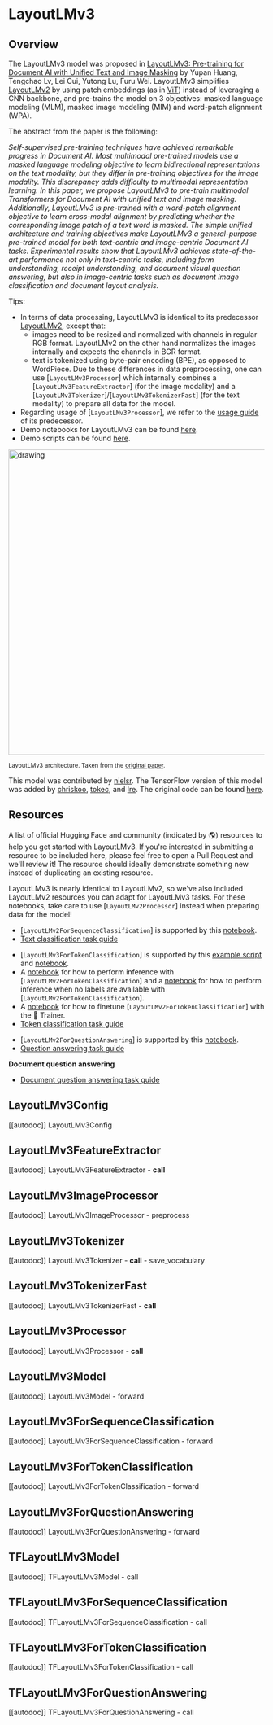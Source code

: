 <!--Copyright 2022 The HuggingFace Team. All rights reserved.

Licensed under the Apache License, Version 2.0 (the "License"); you may not use this file except in compliance with
the License. You may obtain a copy of the License at

http://www.apache.org/licenses/LICENSE-2.0

Unless required by applicable law or agreed to in writing, software distributed under the License is distributed on
an "AS IS" BASIS, WITHOUT WARRANTIES OR CONDITIONS OF ANY KIND, either express or implied. See the License for the
specific language governing permissions and limitations under the License.
-->

# LayoutLMv3

## Overview

The LayoutLMv3 model was proposed in [LayoutLMv3: Pre-training for Document AI with Unified Text and Image Masking](https://arxiv.org/abs/2204.08387) by Yupan Huang, Tengchao Lv, Lei Cui, Yutong Lu, Furu Wei.
LayoutLMv3 simplifies [LayoutLMv2](layoutlmv2) by using patch embeddings (as in [ViT](vit)) instead of leveraging a CNN backbone, and pre-trains the model on 3 objectives: masked language modeling (MLM), masked image modeling (MIM)
and word-patch alignment (WPA).

The abstract from the paper is the following:

*Self-supervised pre-training techniques have achieved remarkable progress in Document AI. Most multimodal pre-trained models use a masked language modeling objective to learn bidirectional representations on the text modality, but they differ in pre-training objectives for the image modality. This discrepancy adds difficulty to multimodal representation learning. In this paper, we propose LayoutLMv3 to pre-train multimodal Transformers for Document AI with unified text and image masking. Additionally, LayoutLMv3 is pre-trained with a word-patch alignment objective to learn cross-modal alignment by predicting whether the corresponding image patch of a text word is masked. The simple unified architecture and training objectives make LayoutLMv3 a general-purpose pre-trained model for both text-centric and image-centric Document AI tasks. Experimental results show that LayoutLMv3 achieves state-of-the-art performance not only in text-centric tasks, including form understanding, receipt understanding, and document visual question answering, but also in image-centric tasks such as document image classification and document layout analysis.*

Tips:

- In terms of data processing, LayoutLMv3 is identical to its predecessor [LayoutLMv2](layoutlmv2), except that:
    - images need to be resized and normalized with channels in regular RGB format. LayoutLMv2 on the other hand normalizes the images internally and expects the channels in BGR format.
    - text is tokenized using byte-pair encoding (BPE), as opposed to WordPiece.
  Due to these differences in data preprocessing, one can use [`LayoutLMv3Processor`] which internally combines a [`LayoutLMv3FeatureExtractor`] (for the image modality) and a [`LayoutLMv3Tokenizer`]/[`LayoutLMv3TokenizerFast`] (for the text modality) to prepare all data for the model.
- Regarding usage of [`LayoutLMv3Processor`], we refer to the [usage guide](layoutlmv2#usage-layoutlmv2processor) of its predecessor.
- Demo notebooks for LayoutLMv3 can be found [here](https://github.com/NielsRogge/Transformers-Tutorials/tree/master/LayoutLMv3).
- Demo scripts can be found [here](https://github.com/huggingface/transformers/tree/main/examples/research_projects/layoutlmv3).

<img src="https://huggingface.co/datasets/huggingface/documentation-images/resolve/main/layoutlmv3_architecture.png"
alt="drawing" width="600"/>

<small> LayoutLMv3 architecture. Taken from the <a href="https://arxiv.org/abs/2204.08387">original paper</a>. </small>

This model was contributed by [nielsr](https://huggingface.co/nielsr). The TensorFlow version of this model was added by [chriskoo](https://huggingface.co/chriskoo), [tokec](https://huggingface.co/tokec), and [lre](https://huggingface.co/lre). The original code can be found [here](https://github.com/microsoft/unilm/tree/master/layoutlmv3).

## Resources

A list of official Hugging Face and community (indicated by 🌎) resources to help you get started with LayoutLMv3. If you're interested in submitting a resource to be included here, please feel free to open a Pull Request and we'll review it! The resource should ideally demonstrate something new instead of duplicating an existing resource.

<Tip>

LayoutLMv3 is nearly identical to LayoutLMv2, so we've also included LayoutLMv2 resources you can adapt for LayoutLMv3 tasks. For these notebooks, take care to use [`LayoutLMv2Processor`] instead when preparing data for the model!

</Tip>

<PipelineTag pipeline="text-classification"/>

- [`LayoutLMv2ForSequenceClassification`] is supported by this [notebook](https://colab.research.google.com/github/NielsRogge/Transformers-Tutorials/blob/master/LayoutLMv2/RVL-CDIP/Fine_tuning_LayoutLMv2ForSequenceClassification_on_RVL_CDIP.ipynb).
- [Text classification task guide](../tasks/sequence_classification)

<PipelineTag pipeline="token-classification"/>

- [`LayoutLMv3ForTokenClassification`] is supported by this [example script](https://github.com/huggingface/transformers/tree/main/examples/research_projects/layoutlmv3) and [notebook](https://colab.research.google.com/github/NielsRogge/Transformers-Tutorials/blob/master/LayoutLMv3/Fine_tune_LayoutLMv3_on_FUNSD_(HuggingFace_Trainer).ipynb).
- A [notebook](https://colab.research.google.com/github/NielsRogge/Transformers-Tutorials/blob/master/LayoutLMv2/FUNSD/Inference_with_LayoutLMv2ForTokenClassification.ipynb) for how to perform inference with [`LayoutLMv2ForTokenClassification`] and a [notebook](https://colab.research.google.com/github/NielsRogge/Transformers-Tutorials/blob/master/LayoutLMv2/FUNSD/True_inference_with_LayoutLMv2ForTokenClassification_%2B_Gradio_demo.ipynb) for how to perform inference when no labels are available with [`LayoutLMv2ForTokenClassification`].
- A [notebook](https://colab.research.google.com/github/NielsRogge/Transformers-Tutorials/blob/master/LayoutLMv2/FUNSD/Fine_tuning_LayoutLMv2ForTokenClassification_on_FUNSD_using_HuggingFace_Trainer.ipynb) for how to finetune [`LayoutLMv2ForTokenClassification`] with the 🤗 Trainer.
- [Token classification task guide](../tasks/token_classification)

<PipelineTag pipeline="question-answering"/>

- [`LayoutLMv2ForQuestionAnswering`] is supported by this [notebook](https://colab.research.google.com/github/NielsRogge/Transformers-Tutorials/blob/master/LayoutLMv2/DocVQA/Fine_tuning_LayoutLMv2ForQuestionAnswering_on_DocVQA.ipynb).
- [Question answering task guide](../tasks/question_answering)

**Document question answering**
- [Document question answering task guide](../tasks/document_question_answering)

## LayoutLMv3Config

[[autodoc]] LayoutLMv3Config

## LayoutLMv3FeatureExtractor

[[autodoc]] LayoutLMv3FeatureExtractor
    - __call__

## LayoutLMv3ImageProcessor

[[autodoc]] LayoutLMv3ImageProcessor
    - preprocess

## LayoutLMv3Tokenizer

[[autodoc]] LayoutLMv3Tokenizer
    - __call__
    - save_vocabulary

## LayoutLMv3TokenizerFast

[[autodoc]] LayoutLMv3TokenizerFast
    - __call__

## LayoutLMv3Processor

[[autodoc]] LayoutLMv3Processor
    - __call__

## LayoutLMv3Model

[[autodoc]] LayoutLMv3Model
    - forward

## LayoutLMv3ForSequenceClassification

[[autodoc]] LayoutLMv3ForSequenceClassification
    - forward

## LayoutLMv3ForTokenClassification

[[autodoc]] LayoutLMv3ForTokenClassification
    - forward

## LayoutLMv3ForQuestionAnswering

[[autodoc]] LayoutLMv3ForQuestionAnswering
    - forward

## TFLayoutLMv3Model

[[autodoc]] TFLayoutLMv3Model
    - call

## TFLayoutLMv3ForSequenceClassification

[[autodoc]] TFLayoutLMv3ForSequenceClassification
    - call

## TFLayoutLMv3ForTokenClassification

[[autodoc]] TFLayoutLMv3ForTokenClassification
    - call

## TFLayoutLMv3ForQuestionAnswering

[[autodoc]] TFLayoutLMv3ForQuestionAnswering
    - call
